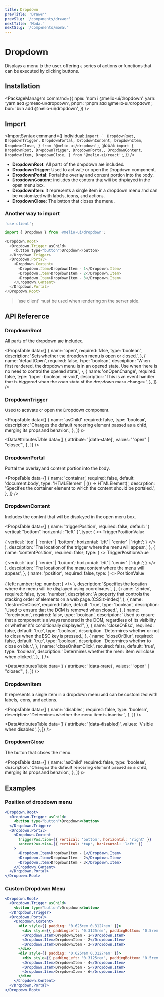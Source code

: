 ```yaml
---
title: Dropdown
prevTitle: 'Drawer'
prevSlug: '/components/drawer'
nextTitle: 'Modal'
nextSlug: '/components/modal'
---
```


# Dropdown

<Description>
  Displays a menu to the user, offering a series of actions or functions that can be executed by
  clicking buttons.
</Description>

<DemoContainer>
  <DropdownDemo />
  <DemoCodeBlock component="dropdown" />
</DemoContainer>

## Installation

<PackageManagers
  command={{
    npm: 'npm i @melio-ui/dropdown',
    yarn: 'yarn add @melio-ui/dropdown',
    pnpm: 'pnpm add @melio-ui/dropdown',
    bun: 'bun add @melio-ui/dropdown',
  }}
/>

## Import

<ImportSyntax
  command={{
    individual: `import { 
  DropdownRoot,
  DropdownTrigger,
  DropdownPortal,
  DropdownContent,
  DropdownItem,
  DropdownClose,
} from '@melio-ui/dropdown';`,
    global: `import { 
  DropdownRoot,
  DropdownTrigger,
  DropdownPortal,
  DropdownContent,
  DropdownItem,
  DropdownClose,
} from '@melio-ui/react';`,
  }}
/>

- **DropdownRoot**: All parts of the dropdown are included.
- **DropdownTrigger**: Used to activate or open the Dropdown component.
- **DropdownPortal**: Portal the overlay and content portion into the body.
- **DropdownContent**: Includes the content that will be displayed in the open menu box.
- **DropdownItem**: It represents a single item in a dropdown menu and can be customized with labels, icons, and actions.
- **DropdownClose**: The button that closes the menu.

### Another way to import

```js
'use client';

import { Dropdown } from '@melio-ui/dropdown';

<Dropdown.Root>
  <Dropdown.Trigger asChild>
    <button type="button">Dropdown</button>
  </Dropdown.Trigger>
  <Dropdown.Portal>
    <Dropdown.Content>
      <Dropdown.Item>DropdownItem - 1</Dropdown.Item>
      <Dropdown.Item>DropdownItem - 2</Dropdown.Item>
      <Dropdown.Item>DropdownItem - 3</Dropdown.Item>
    </Dropdown.Content>
  </Dropdown.Portal>
</Dropdown.Root>;
```

> 'use client' must be used when rendering on the server side.

## API Reference

### DropdownRoot

All parts of the dropdown are included.

<PropsTable
  data={[
    {
      name: 'open',
      required: false,
      type: 'boolean',
      description: 'Sets whether the dropdown menu is open or closed.',
    },
    {
      name: 'defaultOpen',
      required: false,
      type: 'boolean',
      description:
        'When first rendered, the dropdown menu is in an opened state. Use when there is no need to control the opened state.',
    },
    {
      name: 'onOpenChange',
      required: false,
      type: '(open: boolean) => void',
      description:
        'This is an event handler that is triggered when the open state of the dropdown menu changes.',
    },
  ]}
/>

### DropdownTrigger

Used to activate or open the Dropdown component.

<PropsTable
  data={[
    {
      name: 'asChild',
      required: false,
      type: 'boolean',
      description:
        'Changes the default rendering element passed as a child, merging its props and behavior.',
    },
  ]}
/>

<DataAttributesTable
  data={[
    {
      attribute: '[data-state]',
      values: '"open" | "closed"',
    },
  ]}
/>

### DropdownPortal

Portal the overlay and content portion into the body.

<PropsTable
  data={[
    {
      name: 'container',
      required: false,
      default: 'document.body',
      type: 'HTMLElement | (() => HTMLElement)',
      description: 'Specifies the container element to which the content should be portaled.',
    },
  ]}
/>

### DropdownContent

Includes the content that will be displayed in the open menu box.

<PropsTable
  data={[
    {
      name: 'triggerPosition',
      required: false,
      default: '{ vertical: "bottom", horizontal: "left" }',
      type: (
        <>
          TriggerPositionValue
          <br />
          <br />
          {
            vertical: 'top' | 'center' | 'bottom';
            horizontal: 'left' | 'center' | 'right';
          }
        </>
      ),
      description: 'The location of the trigger where the menu will appear.',
    },
    {
      name: 'contentPosition',
      required: false,
      type: (
        <>
          TriggerPositionValue
          <br />
          <br />
          {
            vertical: 'top' | 'center' | 'bottom';
            horizontal: 'left' | 'center' | 'right';
          }
        </>
      ),
      description: 'The location of the menu content where the menu will appear.',
    },
    {
      name: 'position',
      required: false,
      type: (
        <>
          PositionValue
          <br />
          <br />
          {
            left: number;
            top: number;
          }
        </>
      ),
      description: 'Specifies the location where the menu will be displayed using coordinates.',
    },
    {
      name: 'zIndex',
      required: false,
      type: 'number',
      description: 'A property that controls the stacking order of elements on a web page.(CSS z-index)',
    },
    {
      name: 'destroyOnClose',
      required: false,
      default: 'true',
      type: 'boolean',
      description: 'Used to ensure that the DOM is removed when closed.',
    },
    {
      name: 'forceMount',
      required: false,
      type: 'boolean',
      description:
        "Used to ensure that a component is always rendered in the DOM, regardless of its visibility or whether it's conditionally displayed.",
    },
    {
      name: 'closeOnEsc',
      required: false,
      default: 'true',
      type: 'boolean',
      description: 'Determines whether or not to close when the ESC key is pressed.',
    },
    {
      name: 'closeOnBlur',
      required: false,
      default: 'true',
      type: 'boolean',
      description: 'Determines whether to close on blur.',
    },
    {
      name: 'closeOnItemClick',
      required: false,
      default: 'true',
      type: 'boolean',
      description: 'Determines whether the menu item will close when clicked.',
    },
  ]}
/>

<DataAttributesTable
  data={[
    {
      attribute: '[data-state]',
      values: '"open" | "closed"',
    },
  ]}
/>

### DropdownItem

It represents a single item in a dropdown menu and can be customized with labels, icons, and actions.

<PropsTable
  data={[
    {
      name: 'disabled',
      required: false,
      type: 'boolean',
      description: 'Determines whether the menu item is inactive.',
    },
  ]}
/>

<DataAttributesTable
  data={[
    {
      attribute: '[data-disabled]',
      values: 'Visible when disabled',
    },
  ]}
/>

### DropdownClose

The button that closes the menu.

<PropsTable
  data={[
    {
      name: 'asChild',
      required: false,
      type: 'boolean',
      description:
        'Changes the default rendering element passed as a child, merging its props and behavior.',
    },
  ]}
/>

## Examples

### Position of dropdown menu

```jsx
<Dropdown.Root>
  <Dropdown.Trigger asChild>
    <button type="button">Dropdown</button>
  </Dropdown.Trigger>
  <Dropdown.Portal>
    <Dropdown.Content
      triggerPosition={{ vertical: 'bottom', horizontal: 'right' }}
      contentPosition={{ vertical: 'top', horizontal: 'left' }}
    >
      <Dropdown.Item>DropdownItem - 1</Dropdown.Item>
      <Dropdown.Item>DropdownItem - 2</Dropdown.Item>
      <Dropdown.Item>DropdownItem - 3</Dropdown.Item>
    </Dropdown.Content>
  </Dropdown.Portal>
</Dropdown.Root>
```

### Custom Dropdown Menu

```jsx
<Dropdown.Root>
  <Dropdown.Trigger asChild>
    <button type="button">Dropdown</button>
  </Dropdown.Trigger>
  <Dropdown.Portal>
    <Dropdown.Content>
      <div style={{ padding: '0.625rem 0.3125rem' }}>
        <div style={{ paddingLeft: '0.3125rem', paddingBottom: '0.5rem' }}>제목1</div>
        <Dropdown.Item>DropdownItem - 1</Dropdown.Item>
        <Dropdown.Item>DropdownItem - 2</Dropdown.Item>
        <Dropdown.Item>DropdownItem - 3</Dropdown.Item>
      </div>
      <div style={{ padding: '0.625rem 0.3125rem' }}>
        <div style={{ paddingLeft: '0.3125rem', paddingBottom: '0.5rem' }}>제목2</div>
        <Dropdown.Item>DropdownItem - 4</Dropdown.Item>
        <Dropdown.Item>DropdownItem - 5</Dropdown.Item>
        <Dropdown.Item>DropdownItem - 6</Dropdown.Item>
      </div>
    </Dropdown.Content>
  </Dropdown.Portal>
</Dropdown.Root>
```
